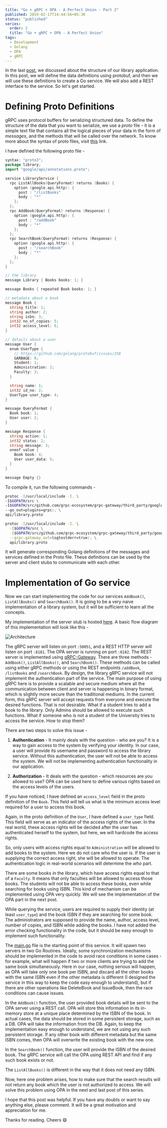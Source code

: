 ```yaml
---
title: "Go + gRPC + OPA - A Perfect Union - Part 2"
published: 2019-02-17T14:44:56+05:30
status: "published"
series:
  order: 2
  title: "Go + gRPC + OPA - A Perfect Union"
tags:
  - Development
  - Golang
  - OPA
  - gRPC
---
```


In the last [post](/blog/go-grpc-opa-a-perfect-union-part-1/), we discussed
about the structure of our library application. In this post, we will define the
data definitions using protobuf, and then we will use these definitions to
create a Go service. We will also add a REST interface to the service. So let's
get started.

# Defining Proto Definitions

gRPC uses protocol buffers for serializing structured data. To define the
structure of the data that you want to serialize, we use a _proto_ file - it is
a simple text file that contains all the logical pieces of your data in the form
of _messages_, and the methods that will be called over the network. To know
more about the syntax of proto files, visit [this](https://grpc.io/docs/guides/)
link.

I have defined the following proto file -

```go
syntax: "proto3";
package library;
import "google/api/annotations.proto";

service LibraryService {
  rpc ListAllBooks(QueryFormat) returns (Books) {
    option (google.api.http): {
      post : "/listBooks"
      body : "*"
    };
  };
  rpc AddBook(QueryFormat) returns (Response) {
    option (google.api.http): {
      post : "/addBook"
      body : "*"
    };
  };
  rpc SearchBook(QueryFormat) returns (Response) {
    option (google.api.http): {
      post : "/searchBook"
      body : "*"
    };
  };
}

// the library
message Library { Books books: 1; }

message Books { repeated Book books: 1; }

// metadata about a book
message Book {
  string title: 1;
  string author: 2;
  string isbn: 3;
  int32 no_of_copies: 5;
  int32 access_level: 6;
}

// details about a user
message User {
  enum UserType {
    // https://github.com/golang/protobuf/issues/258
    GARBAGE: 0;
    Student: 1;
    Administration: 2;
    Faculty: 3;
  }

  string name: 1;
  int32 id_no: 2;
  UserType user_type: 4;
}

message QueryFormat {
  Book book: 1;
  User user: 2;
}

message Response {
  string action: 1;
  int32 status: 2;
  string message: 3;
  oneof value {
    Book book: 4;
    User user_data: 5;
  }
}

message Empty {}
```

To compile it, run the following commands -

```bash
protoc -I/usr/local/include -I. \
-I$GOPATH/src \
-I$GOPATH/src/github.com/grpc-ecosystem/grpc-gateway/third_party/googleapis \
--go_out=plugins=grpc:. \
api/library.proto
```

```bash
protoc -I/usr/local/include -I. \
  -I$GOPATH/src \
  -I$GOPATH/src/github.com/grpc-ecosystem/grpc-gateway/third_party/googleapis \
  --grpc-gateway_out=logtostderr=true:. \
  api/library.proto
```

It will generate corresponding Golang definitions of the messages and services
defined in the Proto file. These definitions can be used by the server and
client stubs to communicate with each other.

# Implementation of Go service

Now we can start implementing the code for our services `AddBook()`,
`ListAllBooks()` and `SearchBook()`. It is going to be a very naive
implementation of a library system, but it will be sufficient to learn all the
concepts.

My implementation of the server stub is hosted
[here](https://github.com/yashhere/go-library-service/blob/master/pkg/librarylib/server.go).
A basic flow diagram of this implementation will look like this -

![Architecture](/images/posts/go-grpc-opa-a-perfect-union-part-2/OPA_Service_Flow_Diagram.jpeg "Architecture")

The gRPC server will listen on port `:50051`, and a REST HTTP server will listen
on port `:8181`. The OPA server is running on port `:8182`. The REST server is
implemented using
[gRPC-Gateway](https://github.com/grpc-ecosystem/grpc-gateway). There are three
methods - `AddBook()`, `ListAllBooks()`, and `SearchBook()`. These methods can
be called using either gRPC methods or using the REST endpoints `/addBook`,
`/listBooks` and `/searchBook`. By design, the library gRPC service will not
implement the authentication part of the service. The main purpose of using gRPC
here is to provide a scalable and secure medium where all the communication
between client and server is happening in binary format, which is slightly more
secure than the traditional mediums. In the current form, this gRPC server will
accept requests from everyone and execute the desired functions. That is not
desirable. What if a student tries to add a book to the library. Only Admins
should be allowed to execute such functions. What if someone who is not a
student of the University tries to access the service. How to stop them?

There are two steps to solve this issue -

1. **Authentication** - It mainly deals with the question - who are you? It is a
   way to gain access to the system by verifying your identity. In our case, a
   user will provide its username and password to access the library service.
   Without this authentication, the user will not be able to access the system.
   We will not be implementing authentication functionality in our application.

2. **Authorization** - It deals with the question - which resources are you
   allowed to use? OPA can be used here to define various rights based on the
   access levels of the users.

If you have noticed, I have defined an `access_level` field in the proto
definition of the `Book`. This field will tell us what is the minimum access
level required for a user to access this book.

Again, in the proto definition of the `User`, I have defined a `user_type`
field. This field will serve as an indicator of the access rights of the user.
In the real world, these access rights will be decided after the user has
authenticated herself to the system, but here, we will hardcode the access
rights.

So, only users with access rights equal to `Administration` will be allowed to
add books to the system. Here we do not care who the user is. If the user is
supplying the correct access right, she will be allowed to operate. The
authentication logic in real-world scenarios will determine the _who_ part.

There are some books in the library, which have access rights equal to that of a
`Faculty`. It means that only faculties will be allowed to access those books.
The students will not be able to access these books, even while searching for
books using ISBN. This kind of mechanism can be implemented using OPA very
quickly. We will see the implementation of the OPA part in the next post.

While querying the service, users are required to supply their identity (at
least `user_type`) and the book ISBN if they are searching for some book. The
administrators are supposed to provide the name, author, access level, number of
copies, and ISBN while adding the books. I have not added the error checking
functionality in the code, but it should be easy enough to implement such
functionality.

The
[main.go](https://github.com/yashhere/go-library-service/blob/master/cmd/main.go)
file is the starting point of this service. It will spawn two servers in two Go
Routines. Ideally, some synchronization mechanisms should be implemented in the
code to avoid race conditions in some cases - for example, what will happen if
two or more clients are trying to add the same book simultaneously. Here in our
case, nothing serious will happen, as OPA will take only one book per ISBN, and
discard all the other books with the same ISBN even if the other metadata is
different (I designed the service in this way to keep the code easy enough to
understand), but if there are other operations like DeleteBook and IssueBook,
then the race conditions can cause issues.

In the `AddBook()` function, the user provided book details will be sent to the
OPA server using a REST call. OPA will store this information in its in-memory
store at a unique place determined by the ISBN of the book. In actual cases, the
data should be stored in some persistent storage, such as a DB. OPA will take
the information from the DB. Again, to keep the implementation easy enough to
understand, we are not using any such persistent storage. If any other book with
different metadata but the same ISBN comes, then OPA will overwrite the existing
book with the new one.

In the `SearchBook()` function, the user will provide the ISBN of the desired
book. The gRPC service will call the OPA using REST API and find if any such
book exists or not.

The `ListAllBooks()` is different in the way that it does not need any ISBN.

Now, here one problem arises, how to make sure that the search results will not
return any book which the user is not authorized to access. We will solve this
problem using OPA in the next and last post of this series.

I hope that this post was helpful. If you have any doubts or want to say
anything else, please comment. It will be a great motivation and appreciation
for me.

Thanks for reading. Cheers 😄

